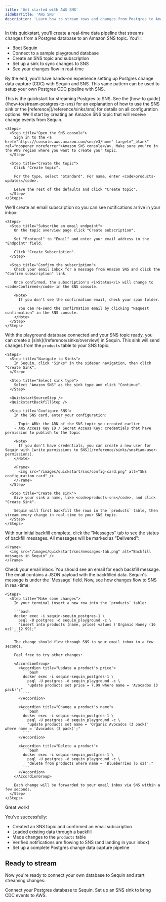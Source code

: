 ```yaml
---
title: 'Get started with AWS SNS'
sidebarTitle: 'AWS SNS'
description: 'Learn how to stream rows and changes from Postgres to Amazon SNS in minutes. Use Sequin to stream Postgres to Lambdas, Kinesis, SQS, and more via SNS.'
---
```



In this quickstart, you'll create a real-time data pipeline that streams changes from a Postgres database to an Amazon SNS topic. You'll:

- Boot Sequin
- Connect to a sample playground database  
- Create an SNS topic and subscription
- Set up a sink to sync changes to SNS
- See your changes flow in real-time

By the end, you'll have hands-on experience setting up Postgres change data capture (CDC) with Sequin and SNS. This same pattern can be used to setup your own Postgres CDC pipeline with SNS.

<Tip>
  This is the quickstart for streaming Postgres to SNS. See the [how-to guide](/how-to/stream-postgres-to-sns) for an explanation of how to use the SNS sink or the [reference](/reference/sinks/sns) for details on all configuration options.
</Tip>

<Steps titleSize="h2">
  <QuickstartInitialSteps />

  <Step title="Create an SNS topic" icon="database">
    We'll start by creating an Amazon SNS topic that will receive change events from Sequin.

    <Steps>
      <Step title="Open the SNS console">
        Sign in to the <a href="https://console.aws.amazon.com/sns/v3/home" target="_blank" rel="noopener noreferrer">Amazon SNS console</a>. Make sure you're in the AWS region where you want to create your topic.
      </Step>

      <Step title="Create the topic">
        Click "Create topic".

        For the type, select "Standard". For name, enter <code>products-updates</code>.

        Leave the rest of the defaults and click "Create topic".
      </Step>
    </Steps>
  </Step>

  <Step title="Create a subscription" icon="envelope">
    We'll create an email subscription so you can see notifications arrive in your inbox:

    <Steps>
      <Step title="Subscribe an email endpoint">
        On the topic overview page click "Create subscription".

        Set "Protocol" to "Email" and enter your email address in the "Endpoint" field.

        Click "Create Subscription".
      </Step>

      <Step title="Confirm the subscription">
        Check your email inbox for a message from Amazon SNS and click the "Confirm subscription" link.

        Once confirmed, the subscription's <i>Status</i> will change to <code>Confirmed</code> in the SNS console.

        <Note>
          If you don't see the confirmation email, check your spam folder.

          You can re-send the confirmation email by clicking "Request confirmation" in the SNS console.
        </Note>
      </Step>
    </Steps>
  </Step>

  <Step title="Create an SNS Sink" icon="plug">
    With the playground database connected and your SNS topic ready, you can create a [sink](/reference/sinks/overview) in Sequin. This sink will send changes from the <code>products</code> table to your SNS topic:

    <Steps>
      <Step title="Navigate to Sinks">
        In Sequin, click "Sinks" in the sidebar navigation, then click "Create Sink".
      </Step>

      <Step title="Select sink type">
        Select "Amazon SNS" as the sink type and click "Continue".
      </Step>

      <QuickstartSourceStep />
      <QuickstartBackfillStep />

      <Step title='Configure SNS'>
        In the SNS card, enter your configuration:

        - Topic ARN: the ARN of the SNS topic you created earlier
        - AWS Access Key ID / Secret Access Key: credentials that have permission to publish to the topic

        <Note>
          If you don't have credentials, you can create a new user for Sequin with [write permissions to SNS](/reference/sinks/sns#iam-user-permissions).
        </Note>

        <Frame>
          <img src="/images/quickstart/sns/config-card.png" alt="SNS configuration card" />
        </Frame>
      </Step>

      <Step title="Create the sink">
        Give your sink a name, like <code>products-sns</code>, and click "Create Sink".

        Sequin will first backfill the rows in the `products` table, then stream every change in real‑time to your SNS topic.
      </Step>
    </Steps>
  </Step>

  <Step title="See backfill messages in Sequin" icon="waveform-lines">
    With our initial backfill complete, click the "Messages" tab to see the status of backfill messages. All messages will be marked as "Delivered":

    <Frame>
      <img src="/images/quickstart/sns/messages-tab.png" alt="Backfill messages in Sequin" />
    </Frame>
  </Step>

  <Step title="See backfill notifications in your email" icon="waveform-lines">
    Check your email inbox. You should see an email for each backfill message. The email contains a JSON payload with the backfilled data. Sequin's message is under the `Message` field.
  </Step>

  <Step title="See changes flow to SNS" icon="waveform-lines">
    Now, see how changes flow to SNS in real-time:

    <Steps>
      <Step title="Make some changes">
        In your terminal insert a new row into the `products` table:

        ```bash
        docker exec -i sequin-sequin_postgres-1 \
          psql -U postgres -d sequin_playground -c \
          "insert into products (name, price) values ('Organic Honey (16 oz)', 12.99);"
        ```

        The change should flow through SNS to your email inbox in a few seconds.

        Feel free to try other changes:

        <AccordionGroup>
          <Accordion title="Update a product's price">
            ```bash
            docker exec -i sequin-sequin_postgres-1 \
              psql -U postgres -d sequin_playground -c \
              "update products set price = 7.99 where name = 'Avocados (3 pack)';"
            ```
          </Accordion>

          <Accordion title="Change a product's name">
            ```bash
            docker exec -i sequin-sequin_postgres-1 \
              psql -U postgres -d sequin_playground -c \
              "update products set name = 'Organic Avocados (3 pack)' where name = 'Avocados (3 pack)';"
            ```
          </Accordion>

          <Accordion title="Delete a product">
            ```bash
            docker exec -i sequin-sequin_postgres-1 \
              psql -U postgres -d sequin_playground -c \
              "delete from products where name = 'Blueberries (6 oz)';"
            ```
          </Accordion>
        </AccordionGroup>

        Each change will be forwarded to your email inbox via SNS within a few seconds.
      </Step>
    </Steps>
  </Step>
</Steps>

<Check>
  Great work!
</Check>

You've successfully:

- Created an SNS topic and confirmed an email subscription
- Loaded existing data through a backfill
- Made changes to the `products` table
- Verified notifications are flowing to SNS (and landing in your inbox)
- Set up a complete Postgres change data capture pipeline

## Ready to stream

Now you're ready to connect your own database to Sequin and start streaming changes:

<CardGroup cols={2}>
  <Card title="Guide: Connect Postgres" icon="elephant" href="/connect-postgres">
    Connect your Postgres database to Sequin.
  </Card>
  <Card title="Guide: Setting up an SNS sink" icon="plug" href="/how-to/stream-postgres-to-sns">
    Set up an SNS sink to bring CDC events to AWS.
  </Card>
</CardGroup>